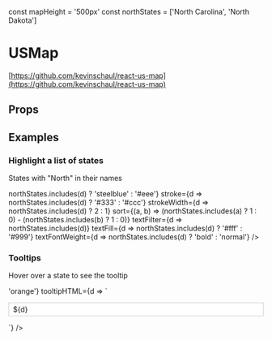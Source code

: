 
const mapHeight = '500px'
const northStates = ['North Carolina', 'North Dakota']

<Meta title="USMap" component={USMap} />

# USMap

[https://github.com/kevinschaul/react-us-map](https://github.com/kevinschaul/react-us-map)

<Canvas withSource='open'>
  <Story 
    name="Default"
    height={mapHeight}
    >
    <USMap />
  </Story>
</Canvas>

## Props

<ArgsTable of={USMapUnwrapped} />

## Examples

### Highlight a list of states

States with "North" in their names

<Canvas withSource='open'>
  <Story 
    name="Highlight states"
    height={mapHeight}
    >
    <USMap
      fill={d => northStates.includes(d) ? 'steelblue' : '#eee'}
      stroke={d => northStates.includes(d) ? '#333' : '#ccc'}
      strokeWidth={d => northStates.includes(d) ? 2 : 1}
      sort={(a, b) => (northStates.includes(a) ? 1 : 0) - (northStates.includes(b) ? 1 : 0)}
      textFilter={d => northStates.includes(d)}
      textFill={d => northStates.includes(d) ? '#fff' : '#999'}
      textFontWeight={d => northStates.includes(d) ? 'bold' : 'normal'}
    />
  </Story>
</Canvas>

### Tooltips

Hover over a state to see the tooltip

<Canvas withSource='open'>
  <Story 
    name="Tooltip"
    height={mapHeight}
    >
    <USMap
      fillHover={d => 'orange'}
      tooltipHTML={d => `<p style="background: #fff; border: 1px solid #ccc; padding: 4px 8px;">${d}</p>`}
    />
  </Story>
</Canvas>
